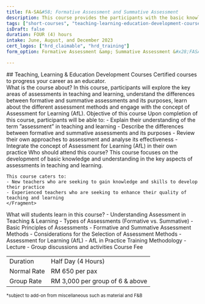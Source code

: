 ```yaml
---
title: FA-SA&#58; Formative Assessment and Summative Assessment
description: This course provides the participants with the basic knowledge of lesson planning, and the awareness of how it impacts the students’ learning.
tags: ["short-courses", "teaching-learning-education-development-courses"]
isDraft: false
duration: FOUR (4) hours
intake: June, August, and December 2023
cert_logos: ["hrd_claimable", "hrd_training"]
form_option: Formative Assessment &amp; Summative Assessment &#x28;FASA&#x29;&#x3a; Towards Effective Assessment in Teaching and Learning

---
```



<div class="text-center">
    ## Teaching, Learning & Education Development Courses
    Certified courses to progress your career as an educator.
</div>

<Bs5Accordion accordion_id="accordion_content">
  <Bs5AccordionItem accordion_id="accordion_content" index="0">
    <span>What is the course about?</span>
    <Fragment slot="content">
    In this course, participants will explore the key areas of assessments in teaching and learning, understand the differences between formative and summative assessments and its purposes, learn about the different assessment methods and engage with the concept of Assessment for Learning (AfL).
    </Fragment>
  </Bs5AccordionItem>
  <Bs5AccordionItem accordion_id="accordion_content" index="1">
    <span>Objective of this course</span>
    <Fragment slot="content">
    Upon completion of this course, participants will be able to: 
    - Explain their understanding of the term ”assessment” in teaching and learning 
    - Describe the differences between formative and summative assessments and its purposes
    - Review their own approaches to assessment and analyse its effectiveness 
    - Integrate the concept of Assessment for Learning (AfL) in their own practice
    </Fragment>
  </Bs5AccordionItem>
  <Bs5AccordionItem accordion_id="accordion_content" index="2">
    <span>Who should attend this course?</span>
    <Fragment slot="content">
    This course focuses on the development of basic knowledge and understanding in the key aspects of assessments in teaching and learning.
    
    This course caters to: 
    - New teachers who are seeking to gain knowledge and skills to develop their practice
    - Experienced teachers who are seeking to enhance their quality of teaching and learning
    </Fragment>
  </Bs5AccordionItem>
  <Bs5AccordionItem accordion_id="accordion_content" index="3">
    <span>What will students learn in this course?</span>
    <Fragment slot="content">
    - Understanding Assessment in Teaching & Learning 
    - Types of Assessments (Formative vs. Summative) 
    - Basic Principles of Assessments  
    - Formative and Summative Assessment Methods
    - Considerations for the Selection of Assessment Methods 
    - Assessment for Learning (AfL)
    - AfL in Practice 
    </Fragment>
  </Bs5AccordionItem>
  <Bs5AccordionItem accordion_id="accordion_content" index="4">
    <span>Training Methodology</span>
    <Fragment slot="content">
    - Lecture
    - Group discussions and activities
    </Fragment>
  </Bs5AccordionItem>
  <Bs5AccordionItem accordion_id="accordion_content" index="5">
    <span>Course Fee</span>
    <Fragment slot="content">
        <table class="table">
          <tbody>
            <tr>
              <td>Duration</td>
              <td>Half Day (4 Hours)</td>
            </tr>
            <tr>
              <td>Normal Rate</td>
              <td>RM 650 per pax</td>
            </tr>
            <tr>
              <td>Group Rate</td>
              <td>RM 3,000 per group of 6 &amp; above</td>
            </tr>
          </tbody>
        </table>
        <small>*subject to add-on from miscellaneous such as material and F&B</small>
    </Fragment>
  </Bs5AccordionItem>
</Bs5Accordion>











